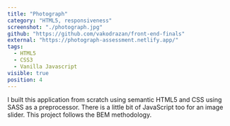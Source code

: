 ```yaml
---
title: "Photograph"
category: "HTML5, responsiveness"
screenshot: "./photograph.jpg"
github: "https://github.com/vakodrazan/front-end-finals"
external: "https://photograph-assessment.netlify.app/"
tags:
  - HTML5
  - CSS3
  - Vanilla Javascript
visible: true
position: 4
---
```


I built this application from scratch using semantic HTML5 and CSS using SASS as a preprocessor. There is a little bit of JavaScript too for an image slider. This project follows the BEM methodology.
